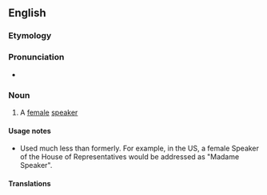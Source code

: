 ==English==

===Etymology===
{{suffix|en|speaker|ess}}

===Pronunciation===
* {{IPA|en|/ˈspiːkəɹəs/}}

===Noun===
{{en-noun}}

# A [[female]] [[speaker]] {{gloss|all human senses}}

====Usage notes====
* Used much less than formerly. For example, in the US, a female Speaker of the House of Representatives would be addressed as "Madame Speaker".

====Translations====
{{trans-top}}
{{trans-mid}}
{{trans-bottom}}